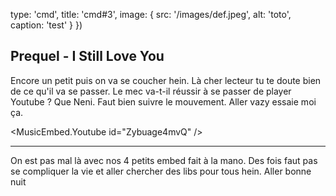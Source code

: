 

  type: 'cmd',
  title: 'cmd#3',
  image: {
    src: '/images/def.jpeg',
    alt: 'toto',
    caption: 'test'
  }
}) 

## Prequel - I Still Love You

Encore un petit puis on va se coucher hein. Là cher lecteur tu te doute bien de ce qu'il va se passer. Le mec va-t-il réussir à se passer de player Youtube ? Que Neni. Faut bien suivre le mouvement. Aller vazy essaie moi ça.

<MusicEmbed.Youtube id="Zybuage4mvQ" />

---

On est pas mal là avec nos 4 petits embed fait à la mano. Des fois faut pas se compliquer la vie et aller chercher des libs pour tous hein. Aller bonne nuit

